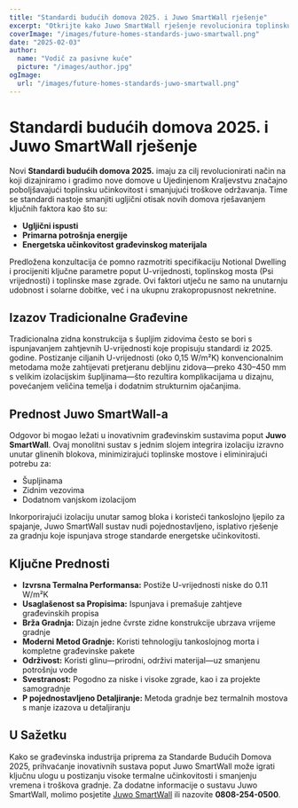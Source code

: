 ```yaml
---
title: "Standardi budućih domova 2025. i Juwo SmartWall rješenje"
excerpt: "Otkrijte kako Juwo SmartWall rješenje revolucionira toplinsku učinkovitost i građevinske standarde za buduće domove."
coverImage: "/images/future-homes-standards-juwo-smartwall.png"
date: "2025-02-03"
author:
  name: "Vodič za pasivne kuće"
  picture: "/images/author.jpg"
ogImage:
  url: "/images/future-homes-standards-juwo-smartwall.png"
---
```


# Standardi budućih domova 2025. i Juwo SmartWall rješenje

Novi **Standardi budućih domova 2025.** imaju za cilj revolucionirati način na koji dizajniramo i gradimo nove domove u Ujedinjenom Kraljevstvu značajno poboljšavajući toplinsku učinkovitost i smanjujući troškove održavanja. Time se standardi nastoje smanjiti ugljični otisak novih domova rješavanjem ključnih faktora kao što su:

- **Ugljični ispusti**
- **Primarna potrošnja energije**
- **Energetska učinkovitost građevinskog materijala**

Predložena konzultacija će pomno razmotriti specifikaciju Notional Dwelling i procijeniti ključne parametre poput U-vrijednosti, toplinskog mosta (Psi vrijednosti) i toplinske mase zgrade. Ovi faktori utječu ne samo na unutarnju udobnost i solarne dobitke, već i na ukupnu zrakopropusnost nekretnine.

## Izazov Tradicionalne Građevine

Tradicionalna zidna konstrukcija s šupljim zidovima često se bori s ispunjavanjem zahtjevnih U-vrijednosti koje propisuju standardi iz 2025. godine. Postizanje ciljanih U-vrijednosti (oko 0,15 W/m²K) konvencionalnim metodama može zahtijevati pretjeranu debljinu zidova—preko 430–450 mm s velikim izolacijskim šupljinama—što rezultira komplikacijama u dizajnu, povećanjem veličina temelja i dodatnim strukturnim ojačanjima.

## Prednost Juwo SmartWall-a

Odgovor bi mogao ležati u inovativnim građevinskim sustavima poput **Juwo SmartWall**. Ovaj monolitni sustav s jednim slojem integrira izolaciju izravno unutar glinenih blokova, minimizirajući toplinske mostove i eliminirajući potrebu za:

- Šupljinama
- Zidnim vezovima
- Dodatnom vanjskom izolacijom

Inkorporirajući izolaciju unutar samog bloka i koristeći tankoslojno ljepilo za spajanje, Juwo SmartWall sustav nudi pojednostavljeno, isplativo rješenje za gradnju koje ispunjava stroge standarde energetske učinkovitosti.

## Ključne Prednosti

- **Izvrsna Termalna Performansa:** Postiže U-vrijednosti niske do 0.11 W/m²K
- **Usaglašenost sa Propisima:** Ispunjava i premašuje zahtjeve građevinskih propisa
- **Brža Gradnja:** Dizajn jedne čvrste zidne konstrukcije ubrzava vrijeme gradnje
- **Moderni Metod Gradnje:** Koristi tehnologiju tankoslojnog morta i kompletne građevinske pakete
- **Održivost:** Koristi glinu—prirodni, održivi materijal—uz smanjenu potrošnju vode
- **Svestranost:** Pogodno za niske i visoke zgrade, kao i za projekte samogradnje
- **P pojednostavljeno Detaljiranje:** Metoda gradnje bez termalnih mostova s manje izazova u detaljiranju

## U Sažetku

Kako se građevinska industrija priprema za Standarde Budućih Domova 2025, prihvaćanje inovativnih sustava poput Juwo SmartWall može igrati ključnu ulogu u postizanju visoke termalne učinkovitosti i smanjenju vremena i troškova gradnje. Za dodatne informacije o sustavu Juwo SmartWall, molimo posjetite [Juwo SmartWall](http://www.Juwo-SmartWall.co.uk) ili nazovite **0808-254-0500**.